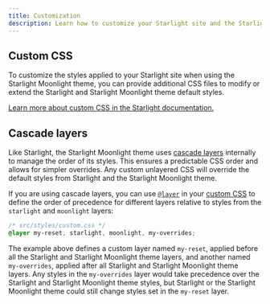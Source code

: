```yaml
---
title: Customization
description: Learn how to customize your Starlight site and the Starlight Moonlight theme with custom CSS.
---
```


## Custom CSS

To customize the styles applied to your Starlight site when using the Starlight Moonlight theme, you can provide additional CSS files to modify or extend the Starlight and Starlight Moonlight theme default styles.

[Learn more about custom CSS in the Starlight documentation.](https://starlight.astro.build/guides/css-and-tailwind/#custom-css-styles)

## Cascade layers

Like Starlight, the Starlight Moonlight theme uses [cascade layers](https://developer.mozilla.org/en-US/docs/Learn/CSS/Building_blocks/Cascade_layers) internally to manage the order of its styles.
This ensures a predictable CSS order and allows for simpler overrides.
Any custom unlayered CSS will override the default styles from Starlight and the Starlight Moonlight theme.

If you are using cascade layers, you can use [`@layer`](https://developer.mozilla.org/en-US/docs/Web/CSS/@layer) in your [custom CSS](https://starlight.astro.build/guides/css-and-tailwind/#custom-css-styles) to define the order of precedence for different layers relative to styles from the `starlight` and `moonlight` layers:

```css "starlight" "moonlight"
/* src/styles/custom.css */
@layer my-reset, starlight, moonlight, my-overrides;
```

The example above defines a custom layer named `my-reset`, applied before all the Starlight and Starlight Moonlight theme layers, and another named `my-overrides`, applied after all Starlight and Starlight Moonlight theme layers.
Any styles in the `my-overrides` layer would take precedence over the Starlight and Starlight Moonlight theme styles, but Starlight or the Starlight Moonlight theme could still change styles set in the `my-reset` layer.
